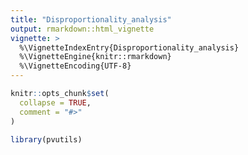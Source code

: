 ```yaml
---
title: "Disproportionality_analysis"
output: rmarkdown::html_vignette
vignette: >
  %\VignetteIndexEntry{Disproportionality_analysis}
  %\VignetteEngine{knitr::rmarkdown}
  %\VignetteEncoding{UTF-8}
---
```


```r
knitr::opts_chunk$set(
  collapse = TRUE,
  comment = "#>"
)
```

```r
library(pvutils)
```
